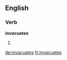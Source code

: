 ==English==

===Verb===
'''invacuates'''

# {{third-person singular of|invacuate}}
{{count page|[[Wiktionary:Page count]]}}

[[de:invacuates]]
[[fr:invacuates]]